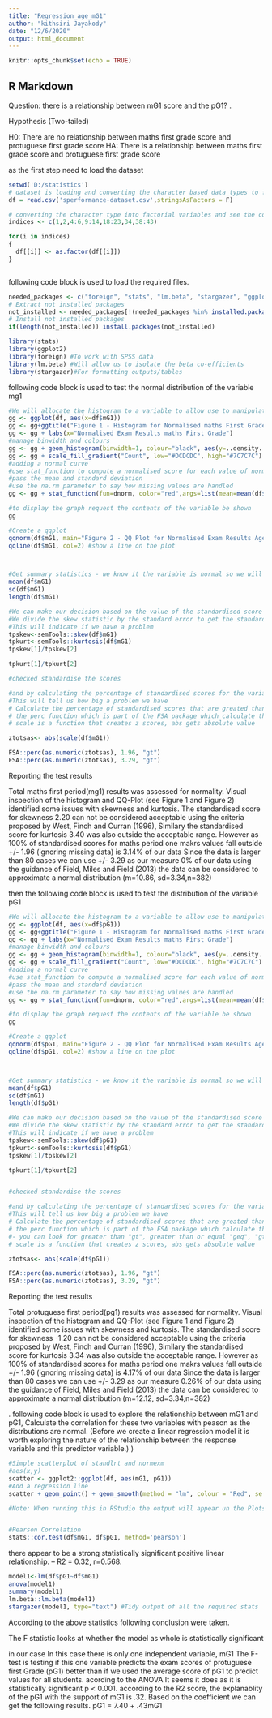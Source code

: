 ---
title: "Regression_age_mG1"
author: "kithsiri Jayakody"
date: "12/6/2020"
output: html_document
---

```{r setup, include=FALSE}
knitr::opts_chunk$set(echo = TRUE)
```

## R Markdown

Question:
there is a relationship between mG1 score and the pG1?
.

Hypothesis (Two-tailed)

H0: There are no relationship between maths first grade score and protuguese first grade score
HA: There is a relationship between  maths first grade score and protuguese first grade score

as the first step need to load the dataset

```{r}

setwd('D:/statistics')
# dataset is loading and converting the character based data types to factors
df = read.csv('sperformance-dataset.csv',stringsAsFactors = F)

# converting the character type into factorial variables and see the conversion
indices <- c(1,2,4:6,9:14,18:23,34,38:43)

for(i in indices)
{
  df[[i]] <- as.factor(df[[i]])
}



```

following code block is used to load the required files.

```{r}
needed_packages <- c("foreign", "stats", "lm.beta", "stargazer", "ggplot2")                      
# Extract not installed packages
not_installed <- needed_packages[!(needed_packages %in% installed.packages()[ , "Package"])]    
# Install not installed packages
if(length(not_installed)) install.packages(not_installed) 

library(stats)
library(ggplot2)
library(foreign) #To work with SPSS data
library(lm.beta) #Will allow us to isolate the beta co-efficients
library(stargazer)#For formatting outputs/tables
```

following code block is used to test the normal distribution of the variable mg1

```{r}

#We will allocate the histogram to a variable to allow use to manipulate it
gg <- ggplot(df, aes(x=df$mG1))
gg <- gg+ggtitle("Figure 1 - Histogram for Normalised maths First Grade results")
gg <- gg + labs(x="Normalised Exam Results maths First Grade")
#manage binwidth and colours
gg <- gg + geom_histogram(binwidth=1, colour="black", aes(y=..density.., fill=..count..))
gg <- gg + scale_fill_gradient("Count", low="#DCDCDC", high="#7C7C7C")
#adding a normal curve
#use stat_function to compute a normalised score for each value of normexam
#pass the mean and standard deviation
#use the na.rm parameter to say how missing values are handled
gg <- gg + stat_function(fun=dnorm, color="red",args=list(mean=mean(df$mG1, na.rm=TRUE), sd=sd(df$mG1, na.rm=TRUE)))

#to display the graph request the contents of the variable be shown
gg

#Create a qqplot
qqnorm(df$mG1, main="Figure 2 - QQ Plot for Normalised Exam Results Age 16")
qqline(df$mG1, col=2) #show a line on the plot



#Get summary statistics - we know it the variable is normal so we will go ahead with it
mean(df$mG1)
sd(df$mG1)
length(df$mG1)

#We can make our decision based on the value of the standardised score for skew and kurtosis
#We divide the skew statistic by the standard error to get the standardised score
#This will indicate if we have a problem
tpskew<-semTools::skew(df$mG1)
tpkurt<-semTools::kurtosis(df$mG1)
tpskew[1]/tpskew[2]

tpkurt[1]/tpkurt[2]

#checked standardise the scores

#and by calculating the percentage of standardised scores for the variable itself that are outside our acceptable range
#This will tell us how big a problem we have
# Calculate the percentage of standardised scores that are greated than 1.96
# the perc function which is part of the FSA package which calculate the percentage that are within a range - you can look for greater than "gt", greater than or equal "geq", "gt", less than or equal "leq",  or less than "lt"),
# scale is a function that creates z scores, abs gets absolute value

ztotsas<- abs(scale(df$mG1))

FSA::perc(as.numeric(ztotsas), 1.96, "gt")
FSA::perc(as.numeric(ztotsas), 3.29, "gt")
```

Reporting the test results

Total maths first period(mg1) results was assessed for normality. Visual inspection of the histogram and QQ-Plot (see Figure 1 and Figure 2) identified some issues with skewness and kurtosis. The standardised score for skewness 2.20  can not be considered acceptable using the criteria proposed by West, Finch and Curran (1996), Similary the standardised score for kurtosis 3.40 was also outside the acceptable range. However as 100% of standardised scores for maths period one makrs  values fall outside +/- 1.96 (ignoring missing data) is 3.14% of our data Since the data is larger than 80 cases we can use +/- 3.29 as our measure 0% of our data  using the guidance of Field, Miles and Field (2013) the data can be considered to approximate a normal distribution (m=10.86, sd=3.34,n=382)




then the following code block is used to test the distribution of the variable pG1

```{r}

#We will allocate the histogram to a variable to allow use to manipulate it
gg <- ggplot(df, aes(x=df$pG1))
gg <- gg+ggtitle("Figure 1 - Histogram for Normalised maths First Grade results")
gg <- gg + labs(x="Normalised Exam Results maths First Grade")
#manage binwidth and colours
gg <- gg + geom_histogram(binwidth=1, colour="black", aes(y=..density.., fill=..count..))
gg <- gg + scale_fill_gradient("Count", low="#DCDCDC", high="#7C7C7C")
#adding a normal curve
#use stat_function to compute a normalised score for each value of normexam
#pass the mean and standard deviation
#use the na.rm parameter to say how missing values are handled
gg <- gg + stat_function(fun=dnorm, color="red",args=list(mean=mean(df$pG1, na.rm=TRUE), sd=sd(df$pG1, na.rm=TRUE)))

#to display the graph request the contents of the variable be shown
gg

#Create a qqplot
qqnorm(df$pG1, main="Figure 2 - QQ Plot for Normalised Exam Results Age 16")
qqline(df$pG1, col=2) #show a line on the plot



#Get summary statistics - we know it the variable is normal so we will go ahead with it
mean(df$pG1)
sd(df$mG1)
length(df$pG1)

#We can make our decision based on the value of the standardised score for skew and kurtosis
#We divide the skew statistic by the standard error to get the standardised score
#This will indicate if we have a problem
tpskew<-semTools::skew(df$pG1)
tpkurt<-semTools::kurtosis(df$pG1)
tpskew[1]/tpskew[2]

tpkurt[1]/tpkurt[2]


#checked standardise the scores

#and by calculating the percentage of standardised scores for the variable itself that are outside our acceptable range
#This will tell us how big a problem we have
# Calculate the percentage of standardised scores that are greated than 1.96
# the perc function which is part of the FSA package which calculate the percentage that are within a range 
#- you can look for greater than "gt", greater than or equal "geq", "gt", less than or equal "leq",  or less than "lt"),
# scale is a function that creates z scores, abs gets absolute value

ztotsas<- abs(scale(df$pG1))

FSA::perc(as.numeric(ztotsas), 1.96, "gt")
FSA::perc(as.numeric(ztotsas), 3.29, "gt")

```

Reporting the test results

Total protuguese first period(pg1) results was assessed for normality. Visual inspection of the histogram and QQ-Plot (see Figure 1 and Figure 2) identified some issues with skewness and kurtosis. The standardised score for skewness -1.20  can not be considered acceptable using the criteria proposed by West, Finch and Curran (1996), Similary the standardised score for kurtosis 3.34 was also outside the acceptable range. However as 100% of standardised scores for maths period one makrs  values fall outside +/- 1.96 (ignoring missing data) is 4.17% of our data Since the data is larger than 80 cases we can use +/- 3.29 as our measure 0.26% of our data  using the guidance of Field, Miles and Field (2013) the data can be considered to approximate a normal distribution (m=12.12, sd=3.34,n=382)



.
following code block is used to explore the relationship between  mG1 and pG1, Calculate the correlation for these two variables 
with peason as the distrbutions are normal. (Before we create a linear regression model it is worth exploring the nature of the relationship between the response variable and this predictor variable.)
)

```{r}

#Simple scatterplot of standlrt and normexm
#aes(x,y)
scatter <- ggplot2::ggplot(df, aes(mG1, pG1))
#Add a regression line
scatter + geom_point() + geom_smooth(method = "lm", colour = "Red", se = F) + labs(x = "Maths First Period Score", y = "Protuguese First Period Score") 

#Note: When running this in RStudio the output will appear un the Plots tab on the right hand side, if not visible click the Plots tab


#Pearson Correlation
stats::cor.test(df$mG1, df$pG1, method='pearson')

```
there appear to be a strong statistically significant positive linear relationship. – R2 = 0.32, r=0.568. 


```{r}

model1<-lm(df$pG1~df$mG1)
anova(model1)
summary(model1)
lm.beta::lm.beta(model1)
stargazer(model1, type="text") #Tidy output of all the required stats

```

According to the above statistics following conclusion were taken.

The F statistic looks at whether the model as  whole is statistically significant 

in our case In this case there is only one independent variable, mG1
The F-test is testing if this one variable predicts the exam scores of protuguese first Grade (pG1) better than if we used the average score of pG1 to predict values for all students. acording to the ANOVA It seems it does as it is statistically significant p < 0.001. according to the R2 score, the explanablity of the pG1 with the support of mG1 is .32. Based on the coefficient we can get the following results. pG1 = 7.40 + .43mG1


